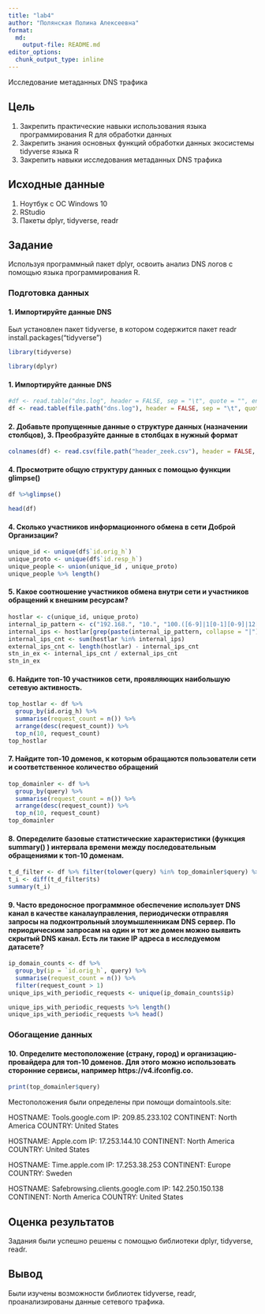 ```yaml
---
title: "lab4"
author: "Полянская Полина Алексеевна"
format:   
  md:
    output-file: README.md
editor_options: 
  chunk_output_type: inline
---
```


Исследование метаданных DNS трафика

## Цель

1. Закрепить практические навыки использования языка программирования R для обработки данных
2. Закрепить знания основных функций обработки данных экосистемы tidyverse языка R
3. Закрепить навыки исследования метаданных DNS трафика

## Исходные данные

1.  Ноутбук с ОС Windows 10
2.  RStudio
3.  Пакеты dplyr, tidyverse, readr

## Задание

Используя программный пакет dplyr, освоить анализ DNS логов с помощью языка программирования R.

### Подготовка данных

#### 1. Импортируйте данные DNS 
Был установлен пакет tidyverse, в котором содержится пакет readr 
install.packages("tidyverse") 

```r
library(tidyverse)
```

```r
library(dplyr)
```

#### 1. Импортируйте данные DNS 
```r
#df <- read.table("dns.log", header = FALSE, sep = "\t", quote = "", encoding="UTF-8")
df <- read.table(file.path("dns.log"), header = FALSE, sep = "\t", quote = "", encoding="UTF-8")
```

#### 2. Добавьте пропущенные данные о структуре данных (назначении столбцов), 3. Преобразуйте данные в столбцах в нужный формат
```r
colnames(df) <- read.csv(file.path("header_zeek.csv"), header = FALSE, skip = 1)$V1 #новый header с названиями в соответствии с документацией zeek
```

#### 4. Просмотрите общую структуру данных с помощью функции glimpse()
```r
df %>%glimpse()
```

```r
head(df)
```


#### 4. Сколько участников информационного обмена в сети Доброй Организации?
```r
unique_id <- unique(df$`id.orig_h`)
unique_proto <- unique(df$`id.resp_h`)
unique_people <- union(unique_id , unique_proto)
unique_people %>% length()
```

#### 5. Какое соотношение участников обмена внутри сети и участников обращений к внешним ресурсам?
```r
hostlar <- c(unique_id, unique_proto)
internal_ip_pattern <- c("192.168.", "10.", "100.([6-9]|1[0-1][0-9]|12[0-7]).", "172.((1[6-9])|(2[0-9])|(3[0-1])).")
internal_ips <- hostlar[grep(paste(internal_ip_pattern, collapse = "|"), hostlar)]
internal_ips_cnt <- sum(hostlar %in% internal_ips)
external_ips_cnt <- length(hostlar) - internal_ips_cnt
stn_in_ex <- internal_ips_cnt / external_ips_cnt
stn_in_ex
```

#### 6. Найдите топ-10 участников сети, проявляющих наибольшую сетевую активность.
```r
top_hostlar <- df %>%
  group_by(id.orig_h) %>%
  summarise(request_count = n()) %>%
  arrange(desc(request_count)) %>%
  top_n(10, request_count)
top_hostlar
```

#### 7. Найдите топ-10 доменов, к которым обращаются пользователи сети и соответственное количество обращений
```r
top_domainler <- df %>%
  group_by(query) %>%
  summarise(request_count = n()) %>%
  arrange(desc(request_count)) %>%
  top_n(10, request_count)
top_domainler
```

#### 8. Опеределите базовые статистические характеристики (функция summary() ) интервала времени между последовательным обращениями к топ-10 доменам.
```r
t_d_filter <- df %>% filter(tolower(query) %in% top_domainler$query) %>% arrange(ts)
t_i <- diff(t_d_filter$ts)
summary(t_i)
```

#### 9. Часто вредоносное программное обеспечение использует DNS канал в качестве каналауправления, периодически отправляя запросы на подконтрольный злоумышленникам DNS сервер. По периодическим запросам на один и тот же домен можно выявить скрытый DNS канал. Есть ли такие IP адреса в исследуемом датасете?
```r
ip_domain_counts <- df %>%
  group_by(ip = `id.orig_h`, query) %>%
  summarise(request_count = n()) %>%
  filter(request_count > 1)
unique_ips_with_periodic_requests <- unique(ip_domain_counts$ip)

unique_ips_with_periodic_requests %>% length()
unique_ips_with_periodic_requests %>% head()
```

### Обогащение данных

#### 10. Определите местоположение (страну, город) и организацию-провайдера для топ-10 доменов. Для этого можно использовать сторонние сервисы, например https://v4.ifconfig.co.
```r
print(top_domainler$query)
```

Местоположения были определены при помощи domaintools.site: 

HOSTNAME: Tools.google.com
IP: 209.85.233.102
CONTINENT: North America
COUNTRY: United States

HOSTNAME: Apple.com
IP: 17.253.144.10
CONTINENT: North America
COUNTRY: United States

HOSTNAME: Time.apple.com
IP: 17.253.38.253
CONTINENT: Europe
COUNTRY: Sweden

HOSTNAME: Safebrowsing.clients.google.com
IP: 142.250.150.138
CONTINENT: North America
COUNTRY: United States

## Оценка результатов

Задания были успешно решены с помощью библиотеки dplyr, tidyverse, readr. 

## Вывод

Были изучены возможности библиотек tidyverse, readr, проанализированы данные сетевого трафика.
